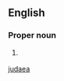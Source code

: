 ==English==

===Proper noun===
{{en-proper noun}}

# {{rfquote-sense}} {{archaic (and medieval Latin) spelling of|[[Judea#English|Judea]]}}

[[Category:English words spelled with ligatures|judaea]]